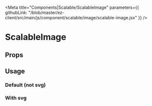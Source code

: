 
<Meta 
  title="Components|Scalable/ScalableImage" 
  parameters={{
    githubLink: "/blob/master/ez-client/src/main/js/component/scalable/image/scalable-image.jsx"
  }}
/>

                 
<Anchor storyId="components-scalable-image-scalable-image--default-story" />


# ScalableImage

## Props
 
<Props of={ScalableImage} />

## Usage


### Default (not svg)

<Preview>
  <Story
    decorators={[withKnobs]}
    name="default"
    parameters={{
      className: "widget medium",
      info: "Play with the container size !"
    }}>
    <Resizable>
      <ScalableImage src="img/tech/ezLogo_512.png" />
    </Resizable>
  </Story>
</Preview>

### With svg

<Preview>
  <Story
    decorators={[withKnobs]}
    name="with-svg"
    parameters={{
      className: "widget medium",
      info: "Play with the container size !"
    }}>
    <Resizable>
      <ScalableImage src="img/happyFace.svg"/>
    </Resizable>
  </Story>
</Preview>


